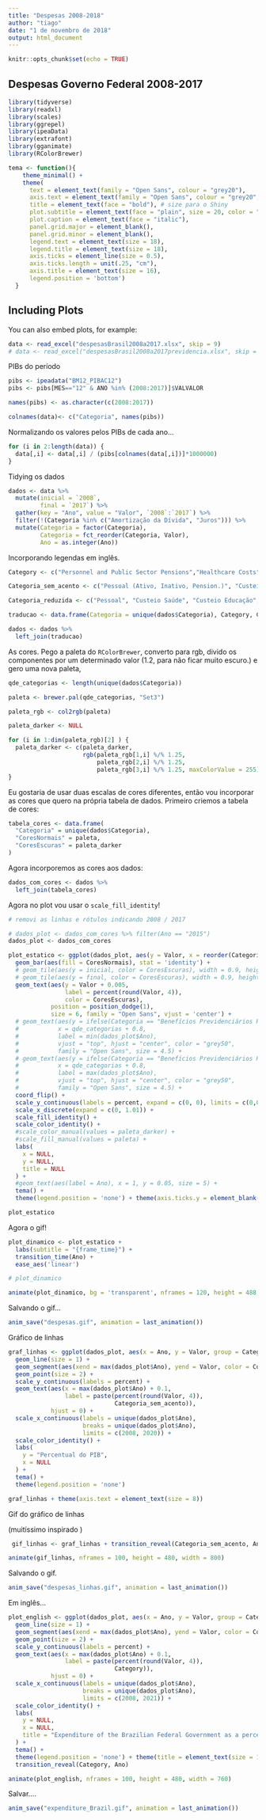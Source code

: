 ```yaml
---
title: "Despesas 2008-2018"
author: "tiago"
date: "1 de novembro de 2018"
output: html_document
---
```


```r
knitr::opts_chunk$set(echo = TRUE)
```

## Despesas Governo Federal 2008-2017

```r
library(tidyverse)
library(readxl)
library(scales)
library(ggrepel)
library(ipeaData)
library(extrafont)
library(gganimate)
library(RColorBrewer)

tema <- function(){
    theme_minimal() +
    theme(
      text = element_text(family = "Open Sans", colour = "grey20"),
      axis.text = element_text(family = "Open Sans", colour = "grey20", size = 16),
      title = element_text(face = "bold"), # size para o Shiny
      plot.subtitle = element_text(face = "plain", size = 20, color = "grey20"),
      plot.caption = element_text(face = "italic"),
      panel.grid.major = element_blank(), 
      panel.grid.minor = element_blank(),
      legend.text = element_text(size = 18),
      legend.title = element_text(size = 18),
      axis.ticks = element_line(size = 0.5),
      axis.ticks.length = unit(.25, "cm"),
      axis.title = element_text(size = 16),
      legend.position = 'bottom')
  }

```

## Including Plots

You can also embed plots, for example:

```r
data <- read_excel("despesasBrasil2008a2017.xlsx", skip = 9)
# data <- read_excel("despesasBrasil2008a2017previdencia.xlsx", skip = 9)
```

PIBs do período

```r
pibs <- ipeadata("BM12_PIBAC12")
pibs <- pibs[MES=="12" & ANO %in% (2008:2017)]$VALVALOR

names(pibs) <- as.character(c(2008:2017))

colnames(data)<- c("Categoria", names(pibs))
```

Normalizando os valores pelos PIBs de cada ano...

```r
for (i in 2:length(data)) {
  data[,i] <- data[,i] / (pibs[colnames(data[,i])]*1000000)
}
```

Tidying os dados

```r
dados <- data %>%
  mutate(inicial = `2008`,
         final = `2017`) %>%
  gather(key = "Ano", value = "Valor", `2008`:`2017`) %>%
  filter(!(Categoria %in% c("Amortização da Dívida", "Juros"))) %>%
  mutate(Categoria = factor(Categoria),
         Categoria = fct_reorder(Categoria, Valor),
         Ano = as.integer(Ano))

```

Incorporando legendas em inglês.

```r
Category <- c("Personnel and Public Sector Pensions","Healthcare Costs","Education Costs","Welfare Costs","Administrative Costs","Pension Benefits (private sector)","Investments","Transfers to States and Municipalities")

Categoria_sem_acento <- c("Pessoal (Ativo, Inativo, Pension.)", "Custeio da Saude", "Custeio da Educacao", "Custeio Social", "Custeio Administrativo", "Beneficios Previdenciarios RGPS", "Investimentos", "Transferencias a Estados e Mun.")

Categoria_reduzida <- c("Pessoal", "Custeio Saúde", "Custeio Educação", "Custeio Social", "Custeio Administrativo", "Beneficios RGPS", "Investimentos", "Transferências")

traducao <- data.frame(Categoria = unique(dados$Categoria), Category, Categoria_sem_acento, Categoria_reduzida)

dados <- dados %>%
  left_join(traducao)
```


As cores. Pego a paleta do `RColorBrewer`, converto para rgb, divido os componentes por um determinado valor (1.2, para não ficar muito escuro.) e gero uma nova paleta, 

```r
qde_categorias <- length(unique(dados$Categoria))

paleta <- brewer.pal(qde_categorias, "Set3")

paleta_rgb <- col2rgb(paleta)

paleta_darker <- NULL

for (i in 1:dim(paleta_rgb)[2] ) {
  paleta_darker <- c(paleta_darker, 
                     rgb(paleta_rgb[1,i] %/% 1.25,               
                         paleta_rgb[2,i] %/% 1.25, 
                         paleta_rgb[3,i] %/% 1.25, maxColorValue = 255))
}
```

Eu gostaria de usar duas escalas de cores diferentes, então vou incorporar as cores que quero na própria tabela de dados. Primeiro criemos a tabela de cores:

```r
tabela_cores <- data.frame(
  "Categoria" = unique(dados$Categoria),
  "CoresNormais" = paleta,
  "CoresEscuras" = paleta_darker
)
```

Agora incorporemos as cores aos dados:

```r
dados_com_cores <- dados %>%
  left_join(tabela_cores)
```

Agora no plot vou usar o `scale_fill_identity`!

```r
# removi as linhas e rótulos indicando 2008 / 2017

# dados_plot <- dados_com_cores %>% filter(Ano == "2015")
dados_plot <- dados_com_cores

plot_estatico <- ggplot(dados_plot, aes(y = Valor, x = reorder(Categoria_reduzida, Valor))) +
  geom_bar(aes(fill = CoresNormais), stat = 'identity') +
  # geom_tile(aes(y = inicial, color = CoresEscuras), width = 0.9, height = 0.00001, linetype = 'dotted') +
  # geom_tile(aes(y = final, color = CoresEscuras), width = 0.9, height = 0.00001) +
  geom_text(aes(y = Valor + 0.005, 
                label = percent(round(Valor, 4)), 
                color = CoresEscuras), 
            position = position_dodge(1),
            size = 6, family = "Open Sans", vjust = 'center') +
  # geom_text(aes(y = ifelse(Categoria == "Benefícios Previdenciários RGPS", inicial, NA)), 
  #           x = qde_categorias + 0.8, 
  #           label = min(dados_plot$Ano),
  #           vjust = "top", hjust = "center", color = "grey50",
  #           family = "Open Sans", size = 4.5) +
  # geom_text(aes(y = ifelse(Categoria == "Benefícios Previdenciários RGPS", final, NA)), 
  #           x = qde_categorias + 0.8, 
  #           label = max(dados_plot$Ano),
  #           vjust = "top", hjust = "center", color = "grey50", 
  #           family = "Open Sans", size = 4.5) +
  coord_flip() +
  scale_y_continuous(labels = percent, expand = c(0, 0), limits = c(0,0.095)) +
  scale_x_discrete(expand = c(0, 1.01)) +
  scale_fill_identity() +
  scale_color_identity() +
  #scale_color_manual(values = paleta_darker) +
  #scale_fill_manual(values = paleta) +
  labs(
    x = NULL,
    y = NULL,
    title = NULL
  ) +
  #geom_text(aes(label = Ano), x = 1, y = 0.05, size = 5) +
  tema() +
  theme(legend.position = 'none') + theme(axis.ticks.y = element_blank())

plot_estatico
```

Agora o gif!

```r
plot_dinamico <- plot_estatico +
  labs(subtitle = "{frame_time}") +
  transition_time(Ano) +
  ease_aes('linear')

# plot_dinamico

animate(plot_dinamico, bg = 'transparent', nframes = 120, height = 488, width = 688)
```

Salvando o gif...
```r
anim_save("despesas.gif", animation = last_animation())
```

Gráfico de linhas

```r
graf_linhas <- ggplot(dados_plot, aes(x = Ano, y = Valor, group = Categoria_sem_acento, color = CoresEscuras)) +
  geom_line(size = 1) +
  geom_segment(aes(xend = max(dados_plot$Ano), yend = Valor, color = CoresNormais), linetype = 2) +
  geom_point(size = 2) +
  scale_y_continuous(labels = percent) +
  geom_text(aes(x = max(dados_plot$Ano) + 0.1, 
                label = paste(percent(round(Valor, 4)),
                              Categoria_sem_acento)), 
            hjust = 0) +
  scale_x_continuous(labels = unique(dados_plot$Ano), 
                     breaks = unique(dados_plot$Ano),
                     limits = c(2008, 2020)) +
  scale_color_identity() +
  labs(
    y = "Percentual do PIB",
    x = NULL
  ) +
  tema() + 
  theme(legend.position = 'none')

graf_linhas + theme(axis.text = element_text(size = 8))
```

Gif do gráfico de linhas

(muitíssimo inspirado )

```r
 gif_linhas <- graf_linhas + transition_reveal(Categoria_sem_acento, Ano)

animate(gif_linhas, nframes = 100, height = 480, width = 800)
```

Salvando o gif.

```r
anim_save("despesas_linhas.gif", animation = last_animation())
```

Em inglês...
```r
plot_english <- ggplot(dados_plot, aes(x = Ano, y = Valor, group = Category, color = CoresEscuras)) +
  geom_line(size = 1) +
  geom_segment(aes(xend = max(dados_plot$Ano), yend = Valor, color = CoresNormais), linetype = 2) +
  geom_point(size = 2) +
  scale_y_continuous(labels = percent) +
  geom_text(aes(x = max(dados_plot$Ano) + 0.1, 
                label = paste(percent(round(Valor, 4)),
                              Category)), 
            hjust = 0) +
  scale_x_continuous(labels = unique(dados_plot$Ano), 
                     breaks = unique(dados_plot$Ano),
                     limits = c(2008, 2021)) +
  scale_color_identity() +
  labs(
    y = NULL,
    x = NULL,
    title = "Expenditure of the Brazilian Federal Government as a percentage of the GDP"
  ) +
  tema() + 
  theme(legend.position = 'none') + theme(title = element_text(size = 16, face = 'plain')) +
  transition_reveal(Category, Ano) 

animate(plot_english, nframes = 100, height = 480, width = 760)

```

Salvar....
```r
anim_save("expenditure_Brazil.gif", animation = last_animation())
```

